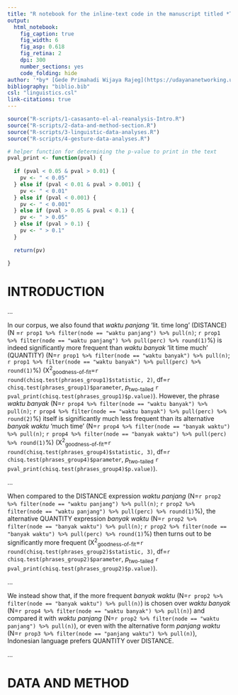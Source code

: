 ```yaml
---
title: "R notebook for the inline-text code in the manuscript titled *The spatial construal of TIME in Indonesian: Evidence from language and gesture*"
output: 
  html_notebook:
    fig_caption: true
    fig_width: 6
    fig_asp: 0.618
    fig_retina: 2
    dpi: 300
    number_sections: yes
    code_folding: hide
author: '*by* [Gede Primahadi Wijaya Rajeg](https://udayananetworking.unud.ac.id/lecturer/880-gede-primahadi-wijaya-rajeg) <a itemprop="sameAs" content="https://orcid.org/0000-0002-2047-8621" href="https://orcid.org/0000-0002-2047-8621" target="orcid.widget" rel="noopener noreferrer" style="vertical-align:top;"><img src="https://orcid.org/sites/default/files/images/orcid_16x16.png" style="width:1em;margin-right:.5em;" alt="ORCID iD icon"></a>, [Poppy Siahaan](https://orient.phil-fak.uni-koeln.de/en/personen/wissenschaftliche-mitarbeiterinnen/dr-poppy-siahaan), & [Alice Gaby](https://research.monash.edu/en/persons/alice-gaby) <a itemprop="sameAs" content="https://orcid.org/0000-0003-4637-5513" href="https://orcid.org/0000-0003-4637-5513" target="orcid.widget" rel="noopener noreferrer" style="vertical-align:top;"><img src="https://orcid.org/sites/default/files/images/orcid_16x16.png" style="width:1em;margin-right:.5em;" alt="ORCID iD icon"></a>'
bibliography: "biblio.bib"
csl: "linguistics.csl"
link-citations: true
---
```


```r
source("R-scripts/1-casasanto-el-al-reanalysis-Intro.R")
source("R-scripts/2-data-and-method-section.R")
source("R-scripts/3-linguistic-data-analyses.R")
source("R-scripts/4-gesture-data-analyses.R")

# helper function for determining the p-value to print in the text
pval_print <- function(pval) {
  
  if (pval < 0.05 & pval > 0.01) {
    pv <- " < 0.05"
  } else if (pval < 0.01 & pval > 0.001) {
    pv <- " < 0.01"
  } else if (pval < 0.001) {
    pv <- " < 0.001"
  } else if (pval > 0.05 & pval < 0.1) {
    pv <- " > 0.05"
  } else if (pval > 0.1) {
    pv <- " > 0.1"
  }
  
  return(pv)
  
}
```

# INTRODUCTION

...

In our corpus, we also found that *waktu panjang* ‘lit. time long’ (DISTANCE) (N =`r prop1 %>% filter(node == "waktu panjang") %>% pull(n)`; `r prop1 %>% filter(node == "waktu panjang") %>% pull(perc) %>% round(1)`%) is indeed significantly more frequent than *waktu banyak* ‘lit time much’ (QUANTITY) (N=`r prop1 %>% filter(node == "waktu banyak") %>% pull(n)`; `r prop1 %>% filter(node == "waktu banyak") %>% pull(perc) %>% round(1)`%) (X^2^~goodness-of-fit~=`r round(chisq.test(phrases_group1)$statistic, 2)`, df=`r chisq.test(phrases_group1)$parameter`, *p*~two-tailed~ `r pval_print(chisq.test(phrases_group1)$p.value)`). However, the phrase *waktu banyak* (N=`r prop4 %>% filter(node == "waktu banyak") %>% pull(n)`; `r prop4 %>% filter(node == "waktu banyak") %>% pull(perc) %>% round(2)`%) itself is significantly much less frequent than its alternative *banyak waktu* ‘much time’ (N=`r prop4 %>% filter(node == "banyak waktu") %>% pull(n)`; `r prop4 %>% filter(node == "banyak waktu") %>% pull(perc) %>% round(1)`%) (X^2^~goodness-of-fit~=`r round(chisq.test(phrases_group4)$statistic, 3)`, df=`r chisq.test(phrases_group4)$parameter`, *p*~two-tailed~ `r pval_print(chisq.test(phrases_group4)$p.value)`).

...

When compared to the DISTANCE expression *waktu panjang* (N=`r prop2 %>% filter(node == "waktu panjang") %>% pull(n)`; `r prop2 %>% filter(node == "waktu panjang") %>% pull(perc) %>% round(1)`%), the alternative QUANTITY expression *banyak waktu* (N=`r prop2 %>% filter(node == "banyak waktu") %>% pull(n)`; `r prop2 %>% filter(node == "banyak waktu") %>% pull(perc) %>% round(1)`%) then turns out to be significantly more frequent (X^2^~goodness-of-fit~=`r round(chisq.test(phrases_group2)$statistic, 3)`, df=`r chisq.test(phrases_group2)$parameter`, *p*~two-tailed~ `r pval_print(chisq.test(phrases_group2)$p.value)`). 

...

We instead show that, if the more frequent *banyak waktu* (N=`r prop2 %>% filter(node == "banyak waktu") %>% pull(n)`) is chosen over *waktu banyak* (N=`r prop4 %>% filter(node == "waktu banyak") %>% pull(n)`) and compared it with *waktu panjang* (N=`r prop2 %>% filter(node == "waktu panjang") %>% pull(n)`), or even with the alternative form *panjang waktu* (N=`r prop3 %>% filter(node == "panjang waktu") %>% pull(n)`), Indonesian language prefers QUANTITY over DISTANCE.

...

# DATA AND METHOD


